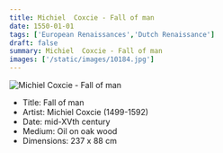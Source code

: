 ```yaml
---
title: Michiel  Coxcie - Fall of man
date: 1550-01-01
tags: ['European Renaissances','Dutch Renaissance']
draft: false
summary: Michiel  Coxcie - Fall of man
images: ['/static/images/10184.jpg']
---
```


![Michiel  Coxcie - Fall of man](/static/images/10184.jpg)

* Title: Fall of man
* Artist: Michiel  Coxcie (1499-1592)
* Date: mid-XVth century
* Medium: Oil on oak wood
* Dimensions: 237 x 88 cm


